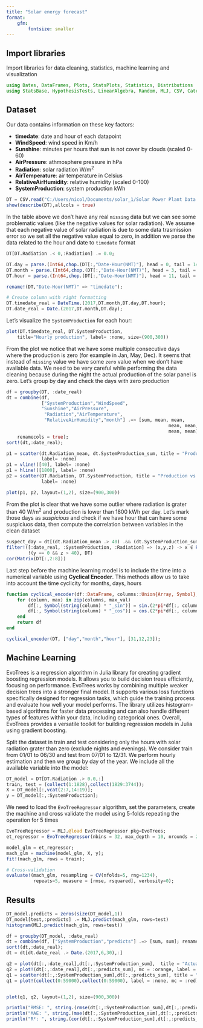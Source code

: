 ```yaml
---
title: "Solar energy forecast"
format: 
    gfm:
        fontsize: smaller
---
```


## Import libraries

Import libraries for data cleaning, statistics, machine learning and visualization

```julia
using Dates, DataFrames, Plots, StatsPlots, Statistics, Distributions
using StatsBase, HypothesisTests, LinearAlgebra, Random, MLJ, CSV, CategoricalArrays 
```

## Dataset 

Our data contains information on these key factors:

+ **timedate**: date and hour of each datapoint
+ **WindSpeed**: wind speed in Km/h 
+ **Sunshine**: minutes per hours that sun is not cover by clouds (scaled 0-60)
+ **AirPressure**: athmosphere pressure in hPa
+ **Radiation**: solar radiation W/m^2^
+ **AirTemperature**: air temperature in Celsius
+ **RelativeAirHumidity**: relative humidity (scaled 0-100)
+ **SystemProduction**: system production kWh 

```julia
DT = CSV.read("C:/Users/nicol/Documents/solar_1/Solar Power Plant Data.csv", DataFrame);
show(describe(DT),allcols = true)
```

In the table above we don't have any real `missing` data but we can see some problematic values (like the negative values for solar radiation). We assume that each negative value of solar radiation is due to some data trasmission error so we set all the negative value equal to zero, in addition we parse the data related to the hour and date to `timedate` format

```julia
DT[DT.Radiation .< 0,:Radiation] .= 0.0;

DT.day = parse.(Int64,chop.(DT[:,"Date-Hour(NMT)"], head = 0, tail = 14))
DT.month = parse.(Int64,chop.(DT[:,"Date-Hour(NMT)"], head = 3, tail = 11))
DT.hour = parse.(Int64,chop.(DT[:,"Date-Hour(NMT)"], head = 11, tail = 3));

rename!(DT,"Date-Hour(NMT)" => "timedate");

# Create column with right formatting
DT.timedate_real = DateTime.(2017,DT.month,DT.day,DT.hour);
DT.date_real = Date.(2017,DT.month,DT.day);
```

Let's visualize the `SystemProduction` for each hour: 

```julia
plot(DT.timedate_real, DT.SystemProduction, 
    title="Hourly production", label= :none, size=(900,300))
```

From the plot we notice that we have some multiple consecutive days where the production is zero (for example in Jan, May, Dec). It seems that instead of `missing` value we have some `zero` value when we don't have available data. We need to be very careful while performing the data cleaning because during the night the actual production of the solar panel is zero. Let's group by day and check the days with zero production  

```julia
df = groupby(DT, :date_real)
dt = combine(df, 
             ["SystemProduction","WindSpeed",
             "Sunshine","AirPressure",
              "Radiation","AirTemperature",
              "RelativeAirHumidity","month"] .=> [sum, mean, mean, 
                                                            mean, mean, mean, 
                                                            mean, mean]; 
    renamecols = true);
sort!(dt,:date_real);

p1 = scatter(dt.Radiation_mean, dt.SystemProduction_sum, title = "Production vs Radiation (day)", 
             label= :none)
p1 = vline!([40], label= :none)
p1 = hline!([1800], label= :none)
p2 = scatter(DT.Radiation, DT.SystemProduction, title = "Production vs Radiation (hour)", 
             label= :none)

plot(p1, p2, layout=(1,2), size=(900,300))
```

From the plot is clear that we have some outlier where radiation is grater than 40 W/m^2^ and production is lower than 1800 kWh per day. Let's mark those days as *suspicious* and check if we have hour that can have some suspiciuos data, then compute the correlation between variables in the clean dataset

```julia
suspect_day = dt[(dt.Radiation_mean .> 40) .&& (dt.SystemProduction_sum .< 1800),:date_real]
filter!([:date_real, :SystemProduction, :Radiation] => (x,y,z) -> x ∉ Ref(suspect_day) && 
        !(y == 0 && z > 40), DT)
cor(Matrix(DT[:,2:8]))
```

Last step before the machine learning model is to include the time into a numerical variable using **Cyclical Encoder**. This methods allow us to take into account the time cyclicity for months, days, hours

```julia
function cyclical_encoder(df::DataFrame, columns::Union{Array, Symbol}, max_val::Union{Array, Int} )
    for (column, max) in zip(columns, max_val)        
        df[:, Symbol(string(column) * "_sin")] = sin.(2*pi*df[:, column]/max)
        df[:, Symbol(string(column) * "_cos")] = cos.(2*pi*df[:, column]/max)
    end
    return df
end

cyclical_encoder(DT, ["day","month","hour"], [31,12,23]);
```

## Machine Learning

EvoTrees is a regression algorithm in Julia library for creating gradient boosting regression models. It allows you to build decision trees efficiently, focusing on performance. EvoTrees works by combining multiple weaker decision trees into a stronger final model. It supports various loss functions specifically designed for regression tasks, which guide the training process and evaluate how well your model performs. The library utilizes histogram-based algorithms for faster data processing and can also handle different types of features within your data, including categorical ones. Overall, EvoTrees provides a versatile toolkit for building regression models in Julia using gradient boosting. 

Split the dataset in train and test considering only the hours with solar radiation grater than zero (exclude nights and evenings). We consider train from 01/01 to 06/30 and test from 07/01 to 12/31. We perform hourly estimation and then we group by day of the year. We include all the available variable into the model: 

```julia
DT_model = DT[DT.Radiation .> 0.0,:]
train, test = (collect(1:1828),collect(1829:3744));
X = DT_model[:,vcat(2:7,14:19)];
y = DT_model[:,:SystemProduction];
```

We need to load the `EvoTreeRegressor` algorithm, set the parameters, create the machine and cross validate the model using 5-folds repeating the operation for 5 times

```julia
EvoTreeRegressor = MLJ.@load EvoTreeRegressor pkg=EvoTrees;
et_regressor = EvoTreeRegressor(nbins = 32, max_depth = 10, nrounds = 200);

model_glm = et_regressor;
mach_glm = machine(model_glm, X, y); 
fit!(mach_glm, rows = train);

# Cross-validation
evaluate!(mach_glm, resampling = CV(nfolds=5, rng=1234), 
          repeats=5, measure = [rmse, rsquared], verbosity=0);
```

## Results

```julia
DT_model.predicts = zeros(size(DT_model,1))        
DT_model[test,:predicts] .= MLJ.predict(mach_glm, rows=test)
histogram(MLJ.predict(mach_glm, rows=test))

df = groupby(DT_model, :date_real)
dt = combine(df, ["SystemProduction","predicts"] .=> [sum, sum]; renamecols = true);
sort!(dt,:date_real);
dt = dt[dt.date_real .> Date.(2017,6,30),:]

q2 = plot(dt[:,:date_real],dt[:,:SystemProduction_sum],  title = "Actual vs Predict", label = "Actual")
q2 = plot!(dt[:,:date_real],dt[:,:predicts_sum], mc = :orange, label = "Predict")
q1 = scatter(dt[:,:SystemProduction_sum],dt[:,:predicts_sum], title = "Actual vs Predict", label = :none)
q1 = plot!(collect(0:59000),collect(0:59000), label = :none, mc = :red)


plot(q1, q2, layout=(1,2), size=(900,300))
```

```julia
println("RMSE: ", string.(rmse(dt[:,:SystemProduction_sum],dt[:,:predicts_sum])))
println("MAE: ", string.(mae(dt[:,:SystemProduction_sum],dt[:,:predicts_sum])))
println("R²: ", string.(cor(dt[:,:SystemProduction_sum],dt[:,:predicts_sum]).^2))
```